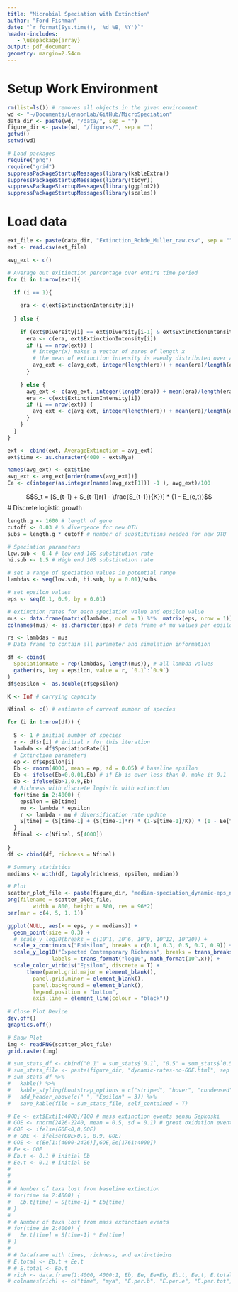 ```yaml
---
title: "Microbial Speciation with Extinction"
author: "Ford Fishman"
date: "`r format(Sys.time(), '%d %B, %Y')`"
header-includes:
   - \usepackage{array}
output: pdf_document
geometry: margin=2.54cm
---
```


# Setup Work Environment

```r
rm(list=ls()) # removes all objects in the given environment
wd <- "~/Documents/LennonLab/GitHub/MicroSpeciation"
data_dir <- paste(wd, "/data/", sep = "")
figure_dir <- paste(wd, "/figures/", sep = "")
getwd()
setwd(wd)

# Load packages
require("png")
require("grid")
suppressPackageStartupMessages(library(kableExtra))
suppressPackageStartupMessages(library(tidyr))
suppressPackageStartupMessages(library(ggplot2))
suppressPackageStartupMessages(library(scales))
```

# Load data
```r
ext_file <- paste(data_dir, "Extinction_Rohde_Muller_raw.csv", sep = "")
ext <- read.csv(ext_file)

avg_ext <- c()

# Average out exitinction percentage over entire time period
for (i in 1:nrow(ext)){
  
  if (i == 1){

    era <- c(ext$ExtinctionIntensity[i])
    
  } else {
    
    if (ext$Diversity[i] == ext$Diversity[i-1] & ext$ExtinctionIntensity[i] == ext$ExtinctionIntensity[i-1]) {
      era <- c(era, ext$ExtinctionIntensity[i])
      if (i == nrow(ext)) {
        # integer(x) makes a vector of zeros of length x
        # the mean of extinction intensity is evenly distributed over an era's duration
        avg_ext <- c(avg_ext, integer(length(era)) + mean(era)/length(era))
      }
      
    } else {
      avg_ext <- c(avg_ext, integer(length(era)) + mean(era)/length(era))
      era <- c(ext$ExtinctionIntensity[i])
      if (i == nrow(ext)) {
        avg_ext <- c(avg_ext, integer(length(era)) + mean(era)/length(era))
      }
    }
  }
}

ext <- cbind(ext, AverageExtinction = avg_ext) 
ext$time <- as.character(4000 - ext$Mya)

names(avg_ext) <- ext$time
avg_ext <- avg_ext[order(names(avg_ext))] 
Ee <- c(integer(as.integer(names(avg_ext[1])) -1 ), avg_ext)/100
```

$$S_t = [S_{t-1} + S_{t-1}r(1 - \frac{S_{t-1}}{K})] * (1 - E_{e,t})$$
# Discrete logistic growth
```r
length.g <- 1600 # length of gene
cutoff <- 0.03 # % divergence for new OTU
subs = length.g * cutoff # number of substitutions needed for new OTU

# Speciation parameters
low.sub <- 0.4 # low end 16S substitution rate 
hi.sub <- 1.5 # High end 16S substitution rate

# set a range of speciation values in potential range
lambdas <- seq(low.sub, hi.sub, by = 0.01)/subs 

# set epsilon values
eps <- seq(0.1, 0.9, by = 0.01)

# extinction rates for each speciation value and epsilon value
mus <- data.frame(matrix(lambdas, ncol = 1) %*%  matrix(eps, nrow = 1))
colnames(mus) <- as.character(eps) # data frame of mu values per epsilon and lambda values

rs <- lambdas - mus
# Data frame to contain all parameter and simulation information

df <- cbind(
  SpeciationRate = rep(lambdas, length(mus)), # all lambda values
  gather(rs, key = epsilon, value = r, `0.1`:`0.9`)
)
df$epsilon <- as.double(df$epsilon)

K <- Inf # carrying capacity

Nfinal <- c() # estimate of current number of species 

for (i in 1:nrow(df)) {
  
  S <- 1 # initial number of species
  r <- df$r[i] # initial r for this iteration
  lambda <- df$SpeciationRate[i]
  # Extinction parameters
  ep <- df$epsilon[i]
  Eb <- rnorm(4000, mean = ep, sd = 0.05) # baseline epsilon
  Eb <- ifelse(Eb<0,0.01,Eb) # if Eb is ever less than 0, make it 0.1
  Eb <- ifelse(Eb>1,0.9,Eb)
  # Richness with discrete logistic with extinction
  for(time in 2:4000) {
    epsilon = Eb[time]
    mu <- lambda * epsilon 
    r <- lambda - mu # diversification rate update 
    S[time] = (S[time-1] + (S[time-1]*r) * (1-S[time-1]/K)) * (1 - Ee[time]) # growth
  }
  Nfinal <- c(Nfinal, S[4000])
  
}
df <- cbind(df, richness = Nfinal)

# Summary statistics
medians <- with(df, tapply(richness, epsilon, median))

# Plot
scatter_plot_file <- paste(figure_dir, "median-speciation_dynamic-eps_noGOE.png", sep = "")
png(filename = scatter_plot_file,
        width = 800, height = 800, res = 96*2)
par(mar = c(4, 5, 1, 1)) 

ggplot(NULL, aes(x = eps, y = medians)) + 
  geom_point(size = 0.3) + 
  # scale_y_log10(breaks = c(10^1, 10^6, 10^9, 10^12, 10^20)) + 
  scale_x_continuous("Episilon", breaks = c(0.1, 0.3, 0.5, 0.7, 0.9)) +
  scale_y_log10("Expected Contemporary Richness", breaks = trans_breaks("log10", function(x) 10^x),
              labels = trans_format("log10", math_format(10^.x))) +
  scale_color_viridis("Epsilon", discrete = T) +
      theme(panel.grid.major = element_blank(), 
        panel.grid.minor = element_blank(),
        panel.background = element_blank(),
        legend.position = "bottom",
        axis.line = element_line(colour = "black"))
  
# Close Plot Device
dev.off()
graphics.off()

# Show Plot
img <- readPNG(scatter_plot_file)
grid.raster(img)

# sum_stats_df <- cbind("0.1" = sum_stats$`0.1`, "0.5" = sum_stats$`0.5`, "0.9" = sum_stats$`0.9`)
# sum_stats_file <- paste(figure_dir, "dynamic-rates-no-GOE.html", sep = "")
# sum_stats_df %>%
#   kable() %>%
#   kable_styling(bootstrap_options = c("striped", "hover", "condensed", "responsive"), full_width = F) %>%
#   add_header_above(c(" ", "Epsilon" = 3)) %>% 
#   save_kable(file = sum_stats_file, self_contained = T)

# Ee <- ext$Ext[1:4000]/100 # mass extinction events sensu Sepkoski
# GOE <- rnorm(2426-2240, mean = 0.5, sd = 0.1) # great oxidation event
# GOE <- ifelse(GOE<0,0,GOE)
# # GOE <- ifelse(GOE>0.9, 0.9, GOE)
# GOE <- c(Ee[1:(4000-2426)],GOE,Ee[1761:4000])
# Ee <- GOE
# Eb.t <- 0.1 # initial Eb
# Ee.t <- 0.1 # initial Ee
# 
# 
# 
# # Number of taxa lost from baseline extinction
# for(time in 2:4000) {
#   Eb.t[time] = S[time-1] * Eb[time]
# }
# 
# # Number of taxa lost from mass extinction events
# for(time in 2:4000) {
#   Ee.t[time] = S[time-1] * Ee[time]
# }
# 
# # Dataframe with times, richness, and extinctioins
# E.total <- Eb.t + Ee.t
# # E.total <- Eb.t
# rich <- data.frame(1:4000, 4000:1, Eb, Ee, Ee+Eb, Eb.t, Ee.t, E.total, S)
# colnames(rich) <- c("time", "mya", "E.per.b", "E.per.e", "E.per.tot", "E.b.rich", "E.e.rich", "E.total.rich", "S")
```


